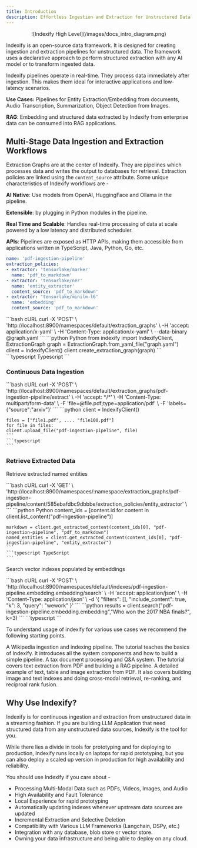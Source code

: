 ```yaml
---
title: Introduction
description: Effortless Ingestion and Extraction for Unstructured Data at Any Scale
---
```


<p align="center">
  ![Indexify High Level](/images/docs_intro_diagram.png)
</p>


Indexify is an open-source data framework. It is designed for creating ingestion and extraction pipelines for unstructured data. The framework uses a declarative approach to perform structured extraction with any AI model or to transform ingested data.

Indexify pipelines operate in real-time. They process data immediately after ingestion. This makes them ideal for interactive applications and low-latency scenarios.

**Use Cases:** Pipelines for Entity Extraction/Embedding from documents, Audio Transcription, Summarization, Object Detection from Images. 

**RAG**: Embedding and structured data extracted by Indexify from enterprise data can be consumed into RAG applications.  

## Multi-Stage Data Ingestion and Extraction Workflows

Extraction Graphs are at the center of Indexify. They are pipelines which processes data and writes the output to databases for retrieval. Extraction policies are linked using the `content_source` attribute. Some unique characteristics of Indexify workflows are -

**AI Native**: Use models from OpenAI, HuggingFace and Ollama in the pipeline.

**Extensible**: by plugging in Python modules in the pipeline.

**Real Time and Scalable**: Handles real-time processing of data at scale powered by a low latency and distributed scheduler.

**APIs**: Pipelines are exposed as HTTP APIs, making them accessible from applications written in TypeScript, Java, Python, Go, etc.

```yaml graph.yaml
name: 'pdf-ingestion-pipeline'
extraction_policies:
- extractor: 'tensorlake/marker'
  name: 'pdf_to_markdown'
- extractor: 'tensorlake/ner'
  name: 'entity_extractor'
  content_source: 'pdf_to_markdown'
- extractor: 'tensorlake/minilm-l6'
  name: 'embedding'
  content_source: 'pdf_to_markdown'
```

<CodeGroup>
    ```bash cURL
    curl -X 'POST' \
    'http://localhost:8900/namespaces/default/extraction_graphs' \
    -H 'accept: application/x-yaml' \
    -H 'Content-Type: application/x-yaml' \
    --data-binary @graph.yaml
    ```
    ```python Python
    from indexify import IndexifyClient, ExtractionGraph
    graph = ExtractionGraph.from_yaml_file("graph.yaml")
    client = IndexifyClient()
    client.create_extraction_graph(graph)
    ```
    ```typescript Typescript
    ```
</CodeGroup>

### Continuous Data Ingestion

<CodeGroup>
    ```bash cURL
    curl -X 'POST' \
    'http://localhost:8900/namespaces/default/extraction_graphs/pdf-ingestion-pipeline/extract' \
    -H 'accept: */*' \
    -H 'Content-Type: multipart/form-data' \
    -F 'file=@file.pdf;type=application/pdf' \
    -F 'labels={"source":"arxiv"}'
    ```
    ```python
    client = IndexifyClient()

    files = ["file1.pdf", .... "file100.pdf"]
    for file in files:
    client.upload_file("pdf-ingestion-pipeline", file)
    ```
    ```typescript
    ```
</CodeGroup>

### Retrieve Extracted Data

Retrieve extracted named entities 

<CodeGroup>
    ```bash cURL
    curl -X 'GET' \
    'http://localhost:8900/namespaces/:namespace/extraction_graphs/pdf-ingestion-pipeline/content/585ebafdbc9dbbbe/extraction_policies/entity_extractor' \
    ```
    ```python Python
    content_ids = [content.id for content in client.list_content("pdf-ingestion-pipeline")]

    markdown = client.get_extracted_content(content_ids[0], "pdf-ingestion-pipeline", "pdf_to_markdown")
    named_entities = client.get_extracted_content(content_ids[0], "pdf-ingestion-pipeline", "entity_extractor")
    ```
    ```typescript TypeScript
    ```
</CodeGroup>

Search vector indexes populated by embeddings

<CodeGroup>
    ```bash cURL
    curl -X 'POST' \
    'http://localhost:8900/namespaces/default/indexes/pdf-ingestion-pipeline.embedding.embedding/search' \
    -H 'accept: application/json' \
    -H 'Content-Type: application/json' \
    -d '{
        "filters": [],
        "include_content": true,
        "k": 3,
        "query": "wework"
    }'
    ```
    ```python
    results = client.search("pdf-ingestion-pipeline.embedding.embedding","Who won the 2017 NBA finals?", k=3)
    ```
    ```typescript
    ```
</CodeGroup>

To understand usage of indexify for various use cases we recommend the following starting points.

<Card title="Basic Tutorial" icon="link" href="docs/getting-started-basic">
  A Wikipedia ingestion and indexing pipeline. The tutorial teaches the basics of Indexify.
  It introduces all the system components and how to build a simple pipeline.
</Card>
<Card title="Intermediate Tutorial" icon="link" href="docs/getting-started-intermediate">
  A tax document processing and Q&A system. The tutorial covers text extraction from PDF and building a RAG pipeline.
</Card>
<Card title="Multi-Modal RAG" icon="link" href="https://github.com/tensorlakeai/indexify/tree/main/examples/pdf/indexing_and_rag">
  A detailed example of text, table and image extraction from PDF. It also covers building image and text indexes and doing 
  cross-modal retrieval, re-ranking, and reciproal rank fusion.
</Card>

## Why Use Indexify?

Indexify is for continuous ingestion and extraction from unstructured data in a streaming fashion. If you are building LLM Application that need structured data from any unstructured data sources, Indexify is the tool for you.

While there lies a divide in tools for prototyping and for deploying to production, Indexify runs locally on laptops for rapid prototyping, but you can also deploy a scaled up version in production for high availability and reliability.

You should use Indexify if you care about -

* Processing Multi-Modal Data such as PDFs, Videos, Images, and Audio
* High Availability and Fault Tolerance
* Local Experience for rapid prototyping
* Automatically updating indexes whenever upstream data sources are updated
* Incremental Extraction and Selective Deletion
* Compatibility with Various LLM Frameworks (Langchain, DSPy, etc.)
* Integration with any database, blob store or vector store.
* Owning your data infrastructure and being able to deploy on any cloud.
